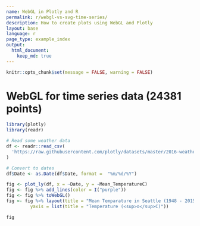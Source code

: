 ```yaml
---
name: WebGL in Plotly and R
permalink: r/webgl-vs-svg-time-series/
description: How to create plots using WebGL and Plotly
layout: base
language: r
page_type: example_index
output: 
  html_document:
    keep_md: true
---
```


```r
knitr::opts_chunk$set(message = FALSE, warning = FALSE)
```
# WebGL for time series data (24381 points)

```r
library(plotly)
library(readr)

# Read some weather data
df <- readr::read_csv(
  'https://raw.githubusercontent.com/plotly/datasets/master/2016-weather-data-seattle.csv'
)

# Convert to dates
df$Date <- as.Date(df$Date, format =  "%m/%d/%Y")

fig <- plot_ly(df, x = ~Date, y = ~Mean_TemperatureC)
fig <- fig %>% add_lines(color = I("purple"))
fig <- fig %>% toWebGL()
fig <- fig %>% layout(title = "Mean Temparature in Seattle (1948 - 2015)",
         yaxis = list(title = "Temperature (<sup>o</sup>C)"))

fig
```
